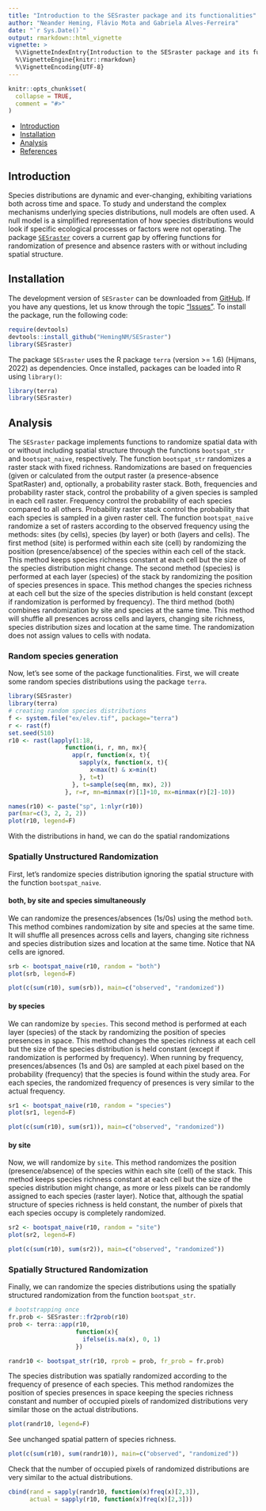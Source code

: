 ```yaml
---
title: "Introduction to the SESraster package and its functionalities"
author: "Neander Heming, Flávio Mota and Gabriela Alves-Ferreira"
date: "`r Sys.Date()`"
output: rmarkdown::html_vignette
vignette: >
  %\VignetteIndexEntry{Introduction to the SESraster package and its functionalities}
  %\VignetteEngine{knitr::rmarkdown}
  %\VignetteEncoding{UTF-8}
---
```


```r
knitr::opts_chunk$set(
  collapse = TRUE,
  comment = "#>"
)
```

-   [Introduction](#intro)
-   [Installation](#install)
-   [Analysis](#analysis)
-   [References](#references)

## Introduction {#intro}

Species distributions are dynamic and ever-changing, exhibiting variations both across time and space. To study and understand the complex mechanisms underlying species distributions, null models are often used. A null model is a simplified representation of how species distributions would look if specific ecological processes or factors were not operating. The package [`SESraster`](https://github.com/HemingNM/SESraster) covers a current gap by offering functions for randomization of presence and absence rasters with or without including spatial structure.

## Installation {#install}

The development version of `SESraster` can be downloaded from [GitHub](https://github.com/HemingNM/SESraster). If you have any questions, let us know through the topic ["Issues"](https://github.com/HemingNM/SESraster/issues). To install the package, run the following code:

```r
require(devtools)
devtools::install_github("HemingNM/SESraster")
library(SESraster)
```

The package `SESraster` uses the R package `terra` (version \>= 1.6) (Hijmans, 2022) as dependencies. Once installed, packages can be loaded into R using `library()`:

```r
library(terra)
library(SESraster)
```

## Analysis {#analysis}

The `SESraster` package implements functions to randomize spatial data with or without including spatial structure through the functions `bootspat_str` and `bootspat_naive`, respectively. The function `bootspat_str` randomizes a raster stack with fixed richness. Randomizations are based on frequencies (given or calculated from the output raster (a presence-absence SpatRaster) and, optionally, a probability raster stack. Both, frequencies and probability raster stack, control the probability of a given species is sampled in each cell raster. Frequency control the probability of each species compared to all others. Probability raster stack control the probability that each species is sampled in a given raster cell. The function `bootspat_naive` randomize a set of rasters according to the observed frequency using the methods: sites (by cells), species (by layer) or both (layers and cells). The first method (site) is performed within each site (cell) by randomizing the position (presence/absence) of the species within each cell of the stack. This method keeps species richness constant at each cell but the size of the species distribution might change. The second method (species) is performed at each layer (species) of the stack by randomizing the position of species presences in space. This method changes the species richness at each cell but the size of the species distribution is held constant (except if randomization is performed by frequency). The third method (both) combines randomization by site and species at the same time. This method will shuffle all presences across cells and layers, changing site richness, species distribution sizes and location at the same time. The randomization does not assign values to cells with nodata.

### Random species generation 
Now, let's see some of the package functionalities. First, we will create some random species distributions using the package `terra`.

```r
library(SESraster)
library(terra)
# creating random species distributions
f <- system.file("ex/elev.tif", package="terra")
r <- rast(f)
set.seed(510)
r10 <- rast(lapply(1:18,
                function(i, r, mn, mx){
                  app(r, function(x, t){
                    sapply(x, function(x, t){
                       x<max(t) & x>min(t)
                    }, t=t)
                  }, t=sample(seq(mn, mx), 2))
                }, r=r, mn=minmax(r)[1]+10, mx=minmax(r)[2]-10))

names(r10) <- paste("sp", 1:nlyr(r10))
par(mar=c(3, 2, 2, 2))
plot(r10, legend=F)
```

With the distributions in hand, we can do the spatial randomizations

### Spatially Unstructured Randomization
First, let's randomize species distribution ignoring the spatial structure with the function `bootspat_naive`. 

#### both, by site and species simultaneously
We can randomize the presences/absences (1s/0s) using the method `both`. This method combines randomization by site and species at the same time. It will shuffle all presences across cells and layers, changing site richness and species distribution sizes and location at the same time. Notice that NA cells are ignored.

```r
srb <- bootspat_naive(r10, random = "both")
plot(srb, legend=F)
```

```r
plot(c(sum(r10), sum(srb)), main=c("observed", "randomized"))
```


#### by species
We can randomize by `species`. This second method is performed at each layer (species) of the stack by randomizing the position of species presences in space. This method changes the species richness at each cell but the size of the species distribution is held constant (except if randomization is performed by frequency). When running by frequency, presences/absences (1s and 0s) are sampled at each pixel based on the probability (frequency) that the species is found within the study area. For each species, the randomized frequency of presences is very similar to the actual frequency.

```r
sr1 <- bootspat_naive(r10, random = "species")
plot(sr1, legend=F)
```

```r
plot(c(sum(r10), sum(sr1)), main=c("observed", "randomized"))
```


#### by site
Now, we will randomize by `site`. This method randomizes the position (presence/absence) of the species within each site (cell) of the stack. This method keeps species richness constant at each cell but the size of the species distribution might change, as more or less pixels can be randomly assigned to each species (raster layer). Notice that, although the spatial structure of species richness is held constant, the number of pixels that each species occupy is completely randomized. 

```r
sr2 <- bootspat_naive(r10, random = "site")
plot(sr2, legend=F)
```


```r
plot(c(sum(r10), sum(sr2)), main=c("observed", "randomized"))
```


### Spatially Structured Randomization
Finally, we can randomize the species distributions using the spatially structured randomization from the function `bootspat_str`.

```r
# bootstrapping once
fr.prob <- SESraster::fr2prob(r10)
prob <- terra::app(r10,
                   function(x){
                     ifelse(is.na(x), 0, 1)
                   })

randr10 <- bootspat_str(r10, rprob = prob, fr_prob = fr.prob)
```

The species distribution was spatially randomized according to the frequency of presence of each species. This method randomizes the position of species presences in space keeping the species richness constant and number of occupied pixels of randomized distributions very similar those on the actual distributions.

```r
plot(randr10, legend=F)
```

See unchanged spatial pattern of species richness.

```r
plot(c(sum(r10), sum(randr10)), main=c("observed", "randomized"))
```

Check that the number of occupied pixels of randomized distributions are very similar to the actual distributions.

```r
cbind(rand = sapply(randr10, function(x)freq(x)[2,3]),
      actual = sapply(r10, function(x)freq(x)[2,3]))
```

